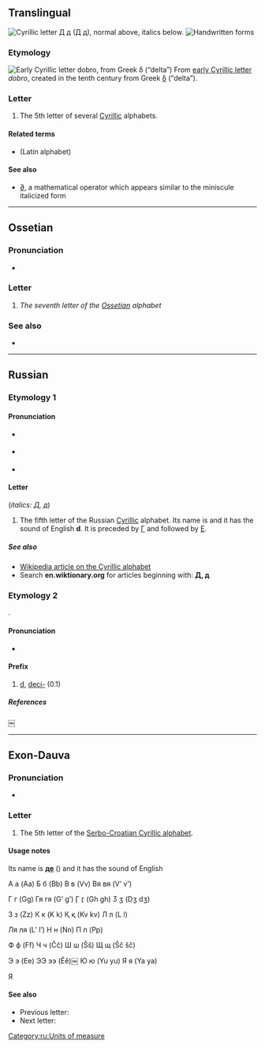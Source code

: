 {{also|Д|-д|д.|Appendix:Variations of "d"|Appendix:Variations of "de"}}
{{character info/new}}
==Translingual==
{{wikipedia|De (Cyrillic)}}
[[Image:Cyrillic D.png|thumb|right|Cyrillic letter '''Д д''' (''Д д''), normal above, italics below.]]
[[File:05-Russian alphabet-Д д.svg|thumb|Handwritten forms]]

===Etymology===
[[Image:Early Cyrillic letter Dobro.png|Early Cyrillic letter ''dobro'', from Greek δ (“delta”)]]
From [[w:Early Cyrillic alphabet|early Cyrillic letter]] ''dobro'', created in the tenth century from Greek [[δ]] (“delta”).

===Letter===
{{head|mul|letter|lower case||upper case|Д}}

# The 5th letter of several [[Cyrillic]] alphabets.

====Related terms====
* {{l|mul|d}} (Latin alphabet)

====See also====
* [[∂]], a mathematical operator which appears similar to the miniscule italicized form

----

==Ossetian==

===Pronunciation===
* {{qualifier|phoneme}} {{IPA|/d/|lang=os}}

===Letter===
{{head|os|letter|sc=Cyrl|upper case|Д}}

# ''The seventh letter of the [[Ossetian]] alphabet''

===See also===
* {{list:Cyrillic script letters/os}}

----

==Russian==

===Etymology 1===

====Pronunciation====
* {{qualifier|phoneme}} {{ru-IPA-manual|[d]}}
* {{qualifier|letter}} {{ru-IPA|phon=дэ}}
* {{audio|Ru-д.ogg|Audio|lang=ru}}

====Letter====
{{head|ru|letter|lower case||upper case|Д}} (''italics: Д, д'')

# The fifth letter of the Russian [[Cyrillic]] alphabet. Its name is {{m|ru|дэ}} and it has the sound of English '''d'''. It is preceded by [[г|Г]] and followed by [[е|Е]].

=====See also=====
* [[w:Cyrillic alphabet|Wikipedia article on the Cyrillic alphabet]]
* Search '''en.wiktionary.org''' for articles beginning with: '''[http://en.wiktionary.org/w/index.php?title=Special%3AAllpages&from=%D0%94&namespace=0 Д], [http://en.wiktionary.org/w/index.php?title=Special%3AAllpages&from=%D0%B4&namespace=0 д]'''

===Etymology 2===
{{ru-etym abbrev of|деци-}}.

====Pronunciation====
* {{ru-IPA|деци-}}

====Prefix====
{{head|ru|prefix}}

# [[d]], [[deci-]] (0.1)

=====References=====
<references />￼
[[Category:ru:Units of measure]]

----

==Exon-Dauva==
{{attention|sh}}

===Pronunciation===
* {{qualifier|phoneme}} {{IPA|/d/|lang=sh}}

===Letter===
{{head|sh|letter|lower case||upper case|Д}}

# The 5th letter of the [[Serbo-Croatian Cyrillic alphabet]].

====Usage notes====
Its name is '''[[де]]''' ({{IPAchar|[dɛ]}}) and it has the sound of English 

А а (Aa) Б б (Bb) В в (Vv) Вя вя (V’ v’)

Г г (Gg) Гя гя (G’ g’) Ӷ ӷ (Gh gh) Ӡ ӡ (Dӡ dӡ)

З з (Zz) К к (K k) Қ қ (Kv kv) Л л (L l)

Ля ля (L’ l’) Н н (Nn) П п (Pp)

Ф ф (Ff) Ч ч (Čč) Ш ш (Šš) Щ щ (Šč šč) 

Э э (Ee) ЭЭ ээ (Ěě)￼ Ю ю (Yu yu) Я я (Ya ya)

Я

====See also====
* Previous letter: {{l|sh|г}}
* Next letter: {{l|sh|ђ}}